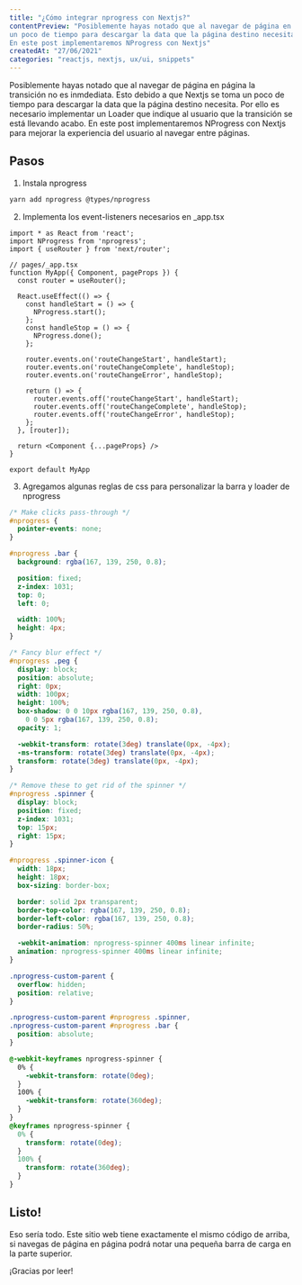 ```yaml
---
title: "¿Cómo integrar nprogress con Nextjs?"
contentPreview: "Posiblemente hayas notado que al navegar de página en página la transición no es inmdediata. Esto debido a que Nextjs se toma
un poco de tiempo para descargar la data que la página destino necesita. Por ello es necesario implementar un Loader que indique al usuario que la transición se está llevando acabo.
En este post implementaremos NProgress con Nextjs"
createdAt: "27/06/2021"
categories: "reactjs, nextjs, ux/ui, snippets"
---
```


Posiblemente hayas notado que al navegar de página en página la transición no es inmdediata. Esto debido a que Nextjs se toma
un poco de tiempo para descargar la data que la página destino necesita. Por ello es necesario implementar un Loader que indique al usuario que la transición se está llevando acabo.
En este post implementaremos NProgress con Nextjs para mejorar la experiencia del usuario al navegar entre páginas.

## Pasos
1. Instala nprogress
  ```bash
  yarn add nprogress @types/nprogress
  ```

2. Implementa los event-listeners necesarios en _app.tsx
  ```tsx
  import * as React from 'react';
  import NProgress from 'nprogress';
  import { useRouter } from 'next/router';

  // pages/_app.tsx
  function MyApp({ Component, pageProps }) {
    const router = useRouter();

    React.useEffect(() => {
      const handleStart = () => {
        NProgress.start();
      };
      const handleStop = () => {
        NProgress.done();
      };

      router.events.on('routeChangeStart', handleStart);
      router.events.on('routeChangeComplete', handleStop);
      router.events.on('routeChangeError', handleStop);

      return () => {
        router.events.off('routeChangeStart', handleStart);
        router.events.off('routeChangeComplete', handleStop);
        router.events.off('routeChangeError', handleStop);
      };
    }, [router]);

    return <Component {...pageProps} />
  }

  export default MyApp
  ```
3. Agregamos algunas reglas de css para personalizar la barra y loader de nprogress
  ```css
  /* Make clicks pass-through */
  #nprogress {
    pointer-events: none;
  }

  #nprogress .bar {
    background: rgba(167, 139, 250, 0.8);

    position: fixed;
    z-index: 1031;
    top: 0;
    left: 0;

    width: 100%;
    height: 4px;
  }

  /* Fancy blur effect */
  #nprogress .peg {
    display: block;
    position: absolute;
    right: 0px;
    width: 100px;
    height: 100%;
    box-shadow: 0 0 10px rgba(167, 139, 250, 0.8),
      0 0 5px rgba(167, 139, 250, 0.8);
    opacity: 1;

    -webkit-transform: rotate(3deg) translate(0px, -4px);
    -ms-transform: rotate(3deg) translate(0px, -4px);
    transform: rotate(3deg) translate(0px, -4px);
  }

  /* Remove these to get rid of the spinner */
  #nprogress .spinner {
    display: block;
    position: fixed;
    z-index: 1031;
    top: 15px;
    right: 15px;
  }

  #nprogress .spinner-icon {
    width: 18px;
    height: 18px;
    box-sizing: border-box;

    border: solid 2px transparent;
    border-top-color: rgba(167, 139, 250, 0.8);
    border-left-color: rgba(167, 139, 250, 0.8);
    border-radius: 50%;

    -webkit-animation: nprogress-spinner 400ms linear infinite;
    animation: nprogress-spinner 400ms linear infinite;
  }

  .nprogress-custom-parent {
    overflow: hidden;
    position: relative;
  }

  .nprogress-custom-parent #nprogress .spinner,
  .nprogress-custom-parent #nprogress .bar {
    position: absolute;
  }

  @-webkit-keyframes nprogress-spinner {
    0% {
      -webkit-transform: rotate(0deg);
    }
    100% {
      -webkit-transform: rotate(360deg);
    }
  }
  @keyframes nprogress-spinner {
    0% {
      transform: rotate(0deg);
    }
    100% {
      transform: rotate(360deg);
    }
  }
  ```
## Listo!
Eso sería todo. Este sitio web tiene exactamente el mismo código de arriba, si navegas de página en página
podrá notar una pequeña barra de carga en la parte superior.

¡Gracias por leer!
